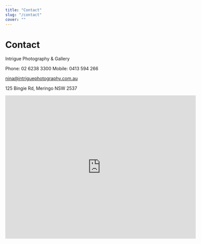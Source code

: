 ```yaml
---
title: "Contact"
slug: "/contact"
cover: ""
---
```


# Contact

Intrigue Photography & Gallery

Phone: 02 6238 3300
Mobile: 0413 594 266

nina@intriguephotography.com.au

125 Bingie Rd, Meringo NSW 2537

<iframe src="https://www.google.com/maps/embed?pb=!1m18!1m12!1m3!1d3228.4451632174814!2d150.11575541526716!3d-35.984988080124594!2m3!1f0!2f0!3f0!3m2!1i1024!2i768!4f13.1!3m3!1m2!1s0x6b15f678b32e8a3d%3A0xf593f897a7563502!2s125%20Bingie%20Rd%2C%20Meringo%20NSW%202537!5e0!3m2!1sen!2sau!4v1615611782663!5m2!1sen!2sau" width="600" height="450" style="border:0;" allowfullscreen="" loading="lazy"></iframe>
